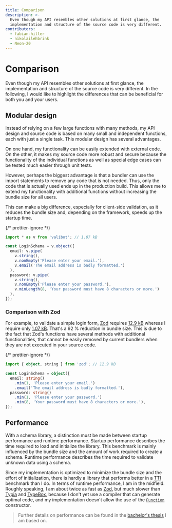 ```yaml
---
title: Comparison
description: >-
  Even though my API resembles other solutions at first glance, the
  implementation and structure of the source code is very different.
contributors:
  - fabian-hiller
  - nikolailehbrink
  - Neon-20
---
```


# Comparison

Even though my API resembles other solutions at first glance, the implementation and structure of the source code is very different. In the following, I would like to highlight the differences that can be beneficial for both you and your users.

## Modular design

Instead of relying on a few large functions with many methods, my API design and source code is based on many small and independent functions, each with just a single task. This modular design has several advantages.

On one hand, my functionality can be easily extended with external code. On the other, it makes my source code more robust and secure because the functionality of the individual functions as well as special edge cases can be tested much easier through unit tests.

However, perhaps the biggest advantage is that a bundler can use the import statements to remove any code that is not needed. Thus, only the code that is actually used ends up in the production build. This allows me to extend my functionality with additional functions without increasing the bundle size for all users.

This can make a big difference, especially for client-side validation, as it reduces the bundle size and, depending on the framework, speeds up the startup time.

{/* prettier-ignore */}
```ts
import * as v from 'valibot'; // 1.07 kB

const LoginSchema = v.object({
  email: v.pipe(
    v.string(),
    v.nonEmpty('Please enter your email.'),
    v.email('The email address is badly formatted.')
  ),
  password: v.pipe(
    v.string(),
    v.nonEmpty('Please enter your password.'),
    v.minLength(8, 'Your password must have 8 characters or more.')
  ),
});
```

### Comparison with Zod

For example, to validate a simple login form, [Zod](https://zod.dev/) requires [12.9 kB](https://bundlejs.com/?q=zod&treeshake=%5B%7B+object%2Cstring+%7D%5D) whereas I require only [1.07 kB](https://bundlejs.com/?q=valibot&treeshake=%5B%7B+email%2CminLength%2Cobject%2Cstring%2Cpipe+%7D%5D). That's a 92 % reduction in bundle size. This is due to the fact that Zod's functions have several methods with additional functionalities, that cannot be easily removed by current bundlers when they are not executed in your source code.

{/* prettier-ignore */}
```ts
import { object, string } from 'zod'; // 12.9 kB

const LoginSchema = object({
  email: string()
    .min(1, 'Please enter your email.')
    .email('The email address is badly formatted.'),
  password: string()
    .min(1, 'Please enter your password.')
    .min(8, 'Your password must have 8 characters or more.'),
});
```

## Performance

With a schema library, a distinction must be made between startup performance and runtime performance. Startup performance describes the time required to load and initialize the library. This benchmark is mainly influenced by the bundle size and the amount of work required to create a schema. Runtime performance describes the time required to validate unknown data using a schema.

Since my implementation is optimized to minimize the bundle size and the effort of initialization, there is hardly a library that performs better in a [TTI](https://web.dev/articles/tti) benchmark than I do. In terms of runtime performance, I am in the midfield. Roughly speaking, I am about twice as fast as [Zod](https://zod.dev/), but much slower than [Typia](https://typia.io/) and [TypeBox](https://github.com/sinclairzx81/typebox), because I don't yet use a compiler that can generate optimal code, and my implementation doesn't allow the use of the [`Function`](https://developer.mozilla.org/en-US/docs/Web/JavaScript/Reference/Global_Objects/Function/Function) constructor.

> Further details on performance can be found in the [bachelor's thesis](/thesis.pdf) I am based on.
